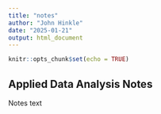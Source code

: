 ```yaml
---
title: "notes"
author: "John Hinkle"
date: "2025-01-21"
output: html_document
---
```


```r
knitr::opts_chunk$set(echo = TRUE)
```

## Applied Data Analysis Notes

Notes text

```r

```
